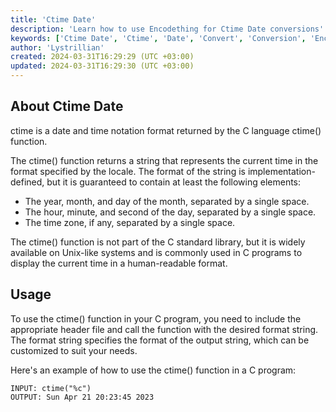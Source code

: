 ```yaml
---
title: 'Ctime Date'
description: 'Learn how to use Encodething for Ctime Date conversions'
keywords: ['Ctime Date', 'Ctime', 'Date', 'Convert', 'Conversion', 'Encodething']
author: 'Lystrillian'
created: 2024-03-31T16:29:29 (UTC +03:00)
updated: 2024-03-31T16:29:30 (UTC +03:00)
---
```


## About Ctime Date

ctime is a date and time notation format returned by the C language ctime() function.

The ctime() function returns a string that represents the current time in the format specified by the locale. The format of the string is implementation-defined, but it is guaranteed to contain at least the following elements:

- The year, month, and day of the month, separated by a single space.
- The hour, minute, and second of the day, separated by a single space.
- The time zone, if any, separated by a single space.

The ctime() function is not part of the C standard library, but it is widely available on Unix-like systems and is commonly used in C programs to display the current time in a human-readable format.

## Usage

To use the ctime() function in your C program, you need to include the appropriate header file and call the function with the desired format string. The format string specifies the format of the output string, which can be customized to suit your needs.

Here's an example of how to use the ctime() function in a C program:

```
INPUT: ctime("%c")
OUTPUT: Sun Apr 21 20:23:45 2023
```